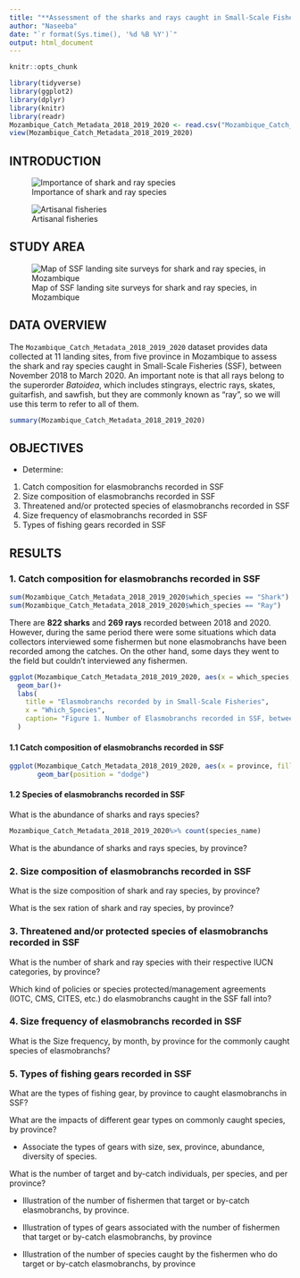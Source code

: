 ```yaml
---
title: "**Assessment of the sharks and rays caught in Small-Scale Fisheries (SSF) in Mozambique**"
author: "Naseeba"
date: "`r format(Sys.time(), '%d %B %Y')`"
output: html_document
---
```


```r
knitr::opts_chunk
```

```r

library(tidyverse)
library(ggplot2)
library(dplyr)
library(knitr)
library(readr)
Mozambique_Catch_Metadata_2018_2019_2020 <- read.csv("Mozambique_Catch_Metadata_2018_2019_2020.csv")
view(Mozambique_Catch_Metadata_2018_2019_2020)
```

## INTRODUCTION


![Importance of shark and ray species](images/sharks and rays pic.jpg)


![Artisanal fisheries](images/IMG_20200205_132620.jpg)


## STUDY AREA
![Map of SSF landing site surveys for shark and ray species, in Mozambique](images/20210427_Study area.jpg)

## DATA OVERVIEW

The `Mozambique_Catch_Metadata_2018_2019_2020` dataset provides data collected at 11 landing sites, from five province in Mozambique to assess the shark and ray species caught in Small-Scale Fisheries (SSF), between November 2018 to March 2020. An important note is that all rays belong to the superorder *Batoidea*, which includes stingrays, electric rays, skates, guitarfish, and sawfish, but they are commonly known as "ray", so we will use this term to refer to all of them.



```r
summary(Mozambique_Catch_Metadata_2018_2019_2020)
```

## OBJECTIVES

- Determine:
1. Catch composition for elasmobranchs recorded in SSF
2. Size composition of elasmobranchs recorded in SSF
3. Threatened and/or protected species of elasmobranchs recorded in SSF
4. Size frequency of elasmobranchs recorded in SSF
5. Types of fishing gears recorded in SSF

## RESULTS

### 1. Catch composition for elasmobranchs recorded in SSF 

```r
sum(Mozambique_Catch_Metadata_2018_2019_2020$which_species == "Shark")
sum(Mozambique_Catch_Metadata_2018_2019_2020$which_species == "Ray")
```
There are **822 sharks** and **269 rays** recorded between 2018 and 2020. However, during the same period there were some situations which data collectors interviewed some fishermen but none elasmobranchs have been recorded among the catches. On the other hand, some days they went to the field but couldn't interviewed any fishermen.

```r
ggplot(Mozambique_Catch_Metadata_2018_2019_2020, aes(x = which_species, color = which_species))+
  geom_bar()+
  labs(
    title = "Elasmobranchs recorded by in Small-Scale Fisheries",
    x = "Which_Species",
    caption= "Figure 1. Number of Elasmobranchs recorded in SSF, between 2018 and 2020, in Mozambique"
  )
```

#### 1.1 Catch composition of elasmobranchs recorded in SSF


```r
ggplot(Mozambique_Catch_Metadata_2018_2019_2020, aes(x = province, fill = which_species))+
       geom_bar(position = "dodge")
```



#### 1.2 Species of elasmobranchs recorded in SSF 

What is the abundance of sharks and rays species?
```r
Mozambique_Catch_Metadata_2018_2019_2020%>% count(species_name)
```

 
What is the abundance of sharks and rays species, by province? 
 
### 2. Size composition of elasmobranchs recorded in SSF 

What is the size composition of shark and ray species, by province?

What is the sex ration of shark and ray species, by province?

### 3. Threatened and/or protected species of elasmobranchs recorded in SSF
What is the number of shark and ray species with their respective IUCN categories, by province?

Which kind of policies or species protected/management agreements (IOTC, CMS, CITES, etc.) do elasmobranchs caught in the SSF fall into?	

### 4. Size frequency of elasmobranchs recorded in SSF
What is the Size frequency, by month, by province for the commonly caught species of elasmobranchs? 

### 5. Types of fishing gears recorded in SSF 
What are the types of fishing gear, by province to caught elasmobranchs in SSF?

What are the impacts of different gear types on commonly caught species, by province?

-	Associate the types of gears with size, sex, province, abundance, diversity of species.

What is the number of target and by-catch individuals, per species, and per province?

-	Illustration of the number of fishermen that target or by-catch elasmobranchs, by province. 

-	Illustration of types of gears associated with the number of fishermen that target or by-catch elasmobranchs, by province

-	Illustration of the number of species caught by the fishermen who do target or by-catch elasmobranchs, by province


  
